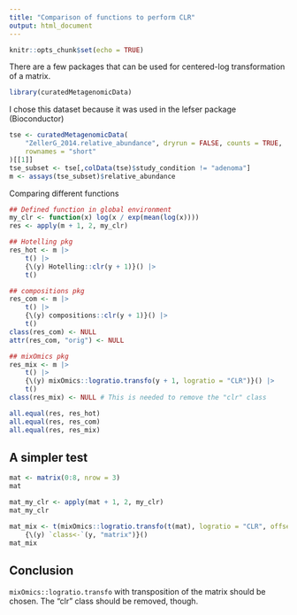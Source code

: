 ```yaml
---
title: "Comparison of functions to perform CLR"
output: html_document
---
```


```r
knitr::opts_chunk$set(echo = TRUE)
```

There are a few packages that can be used for centered-log transformation of
a matrix.


```r
library(curatedMetagenomicData)
```

I chose this dataset because it was used in the lefser package (Bioconductor)

```r
tse <- curatedMetagenomicData(
    "ZellerG_2014.relative_abundance", dryrun = FALSE, counts = TRUE, 
    rownames = "short"
)[[1]]
tse_subset <- tse[,colData(tse)$study_condition != "adenoma"]
m <- assays(tse_subset)$relative_abundance
```

Comparing different functions

```r
## Defined function in global environment
my_clr <- function(x) log(x / exp(mean(log(x))))
res <- apply(m + 1, 2, my_clr)

## Hotelling pkg
res_hot <- m |>
    t() |>
    {\(y) Hotelling::clr(y + 1)}() |>
    t()

## compositions pkg
res_com <- m |>
    t() |>
    {\(y) compositions::clr(y + 1)}() |>
    t()
class(res_com) <- NULL
attr(res_com, "orig") <- NULL

## mixOmics pkg
res_mix <- m |> 
    t() |>
    {\(y) mixOmics::logratio.transfo(y + 1, logratio = "CLR")}() |>
    t()
class(res_mix) <- NULL # This is needed to remove the "clr" class
```

```r
all.equal(res, res_hot)
all.equal(res, res_com)
all.equal(res, res_mix)
```

## A simpler test

```r
mat <- matrix(0:8, nrow = 3)
mat
```

```r
mat_my_clr <- apply(mat + 1, 2, my_clr)
mat_my_clr
```

```r
mat_mix <- t(mixOmics::logratio.transfo(t(mat), logratio = "CLR", offset = 1)) |>
    {\(y) `class<-`(y, "matrix")}()
mat_mix
```

## Conclusion
`mixOmics::logratio.transfo` with transposition of the matrix should be chosen.
The "clr" class should be removed, though.
